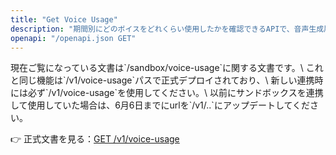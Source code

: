 ```yaml
---
title: "Get Voice Usage"
description: "期間別にどのボイスをどれくらい使用したかを確認できるAPIで、音声生成履歴確認に有用です。"
openapi: "/openapi.json GET"
---
```


<Warning>
  現在ご覧になっている文書は`/sandbox/voice-usage`に関する文書です。\
  これと同じ機能は`/v1/voice-usage`パスで正式デプロイされており、\
  新しい連携時には必ず`/v1/voice-usage`を使用してください。\
  以前にサンドボックスを連携して使用していた場合は、6月6日までにurlを`/v1/..`にアップデートしてください。

  👉 正式文書を見る：[GET /v1/voice-usage](/ja/api-reference/endpoints/get-voice-usage)
</Warning>